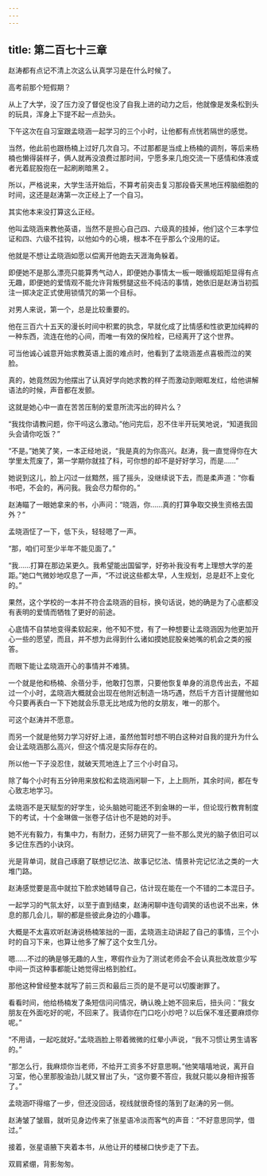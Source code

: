 ```yaml
---
---
---
```

title: 第二百七十三章
---




赵涛都有点记不清上次这么认真学习是在什么时候了。

高考前那个短假期？

从上了大学，没了压力没了督促也没了自我上进的动力之后，他就像是发条松到头的玩具，浑身上下提不起一点劲头。

下午这次在自习室跟孟晓涵一起学习的三个小时，让他都有点恍若隔世的感觉。

当然，他此前也跟杨楠上过好几次自习。不过那都是当成上杨楠的调剂，等后来杨楠也懒得装样子，俩人就再没浪费过那时间，宁愿多来几炮交流一下感情和体液或者光着屁股抱在一起刷刷暗黑２。

所以，严格说来，大学生活开始后，不算考前突击复习那段昏天黑地压榨脑细胞的时间，这还是赵涛第一次正经上了一个自习。

其实他本来没打算这么正经。

他叫孟晓涵来教他英语，当然不是担心自己四、六级真的挂掉，他们这个三本学位证和四、六级不挂钩，以他如今的心境，根本不在乎那么个没用的证。

他就是不想让孟晓涵如愿以偿离开他跑去天涯海角躲着。

即便她不是那么漂亮只能算秀气动人，即便她办事情太一板一眼循规蹈矩显得有点无趣，即便她的爱情观不能允许背叛劈腿这些不纯洁的事情，她依旧是赵涛当初孤注一掷决定正式使用锁情咒的第一个目标。

对男人来说，第一个，总是比较重要的。

他在三百六十五天的漫长时间中积累的执念，早就化成了比情感和性欲更加纯粹的一种东西，流连在他的心间，而唯一有效的保险栓，已经离开了这个世界。

可当他诚心诚意开始求教英语上面的难点时，他看到了孟晓涵差点喜极而泣的笑脸。

真的，她竟然因为他摆出了认真好学向她求教的样子而激动到眼眶发红，给他讲解语法的时候，声音都在发颤。

这就是她心中一直在苦苦压制的爱意所流泻出的碎片么？

“我找你请教问题，你干吗这么激动。”他问完后，忍不住半开玩笑地说，“知道我回头会请你吃饭？”

“不是。”她笑了笑，一本正经地说，“我是真的为你高兴。赵涛，我一直觉得你在大学里太荒废了，第一学期你就挂了科，可你想的却不是好好学习，而是……”

她说到这儿，脸上闪过一丝黯然，摇了摇头，没继续说下去，而是柔声道：“你看书吧，不会的，再问我。我会尽力帮你的。”

赵涛瞄了一眼她拿来的书，小声问：“晓涵，你……真的打算争取交换生资格去国外？”

孟晓涵怔了一下，低下头，轻轻嗯了一声。

“那，咱们可至少半年不能见面了。”

“我……打算在那边呆更久。我希望能出国留学，好弥补我没有考上理想大学的差距。”她口气微妙地叹息了一声，“不过说这些都太早，人生规划，总是赶不上变化的。”

果然，这个学校的一本并不符合孟晓涵的目标，换句话说，她的确是为了心底都没有表明的爱情而牺牲了更好的前途。

心底情不自禁地变得柔软起来，他不知不觉，有了一种想要让孟晓涵因为他更加开心一些的愿望，而且，并不想为此得到什么诸如摸她屁股亲她嘴的机会之类的报答。

而眼下能让孟晓涵开心的事情并不难猜。

一个就是他和杨楠、余蓓分手，他敢打包票，只要他恢复单身的消息传出去，不超过一个小时，孟晓涵大概就会出现在他附近制造一场巧遇，然后千方百计提醒他如今只要再表白一下下她就会乐意无比地成为他的女朋友，唯一的那个。

可这个赵涛并不愿意。

而另一个就是他努力学习好好上进，虽然他暂时想不明白这种对自我的提升为什么会让孟晓涵那么高兴，但这个情况是实际存在的。

所以他一下子没忍住，就破天荒地连上了三个小时自习。

除了每个小时有五分钟用来放松和孟晓涵闲聊一下，上上厕所，其余时间，都在专心致志地学习。

孟晓涵不是天赋型的好学生，论头脑她可能还不到金琳的一半，但论现行教育制度下的考试，十个金琳做一张卷子估计也不是她的对手。

她不光有毅力，有集中力，有耐力，还努力研究了一些不那么灵光的脑子依旧可以多记住东西的小诀窍。

光是背单词，就自己琢磨了联想记忆法、故事记忆法、情景补完记忆法之类的一大堆门路。

赵涛感觉要是高中就拉下脸求她辅导自己，估计现在能在一个不错的二本混日子。

一起学习的气氛太好，以至于直到结束，赵涛闲聊中连句调笑的话也说不出来，休息的那几会儿，聊的都是些彼此身边的小趣事。

大概是不太喜欢听赵涛说杨楠笨拙的一面，孟晓涵主动讲起了自己的事情，三个小时的自习下来，也算让他多了解了这个女生几分。

嗯……不过的确是够无趣的人生，寒假作业为了测试老师会不会认真批改故意少写中间一页这种事都能让她觉得出格到脸红。

那他这种曾经整本就写了前三页和最后三页的是不是可以切腹谢罪了。

看看时间，他给杨楠发了条短信问问情况，确认晚上她不回来后，扭头问：“我女朋友在外面吃好的呢，不回来了。我请你在门口吃小炒吧？以后保不准还要麻烦你呢。”

“不用请，一起吃就好。”孟晓涵脸上带着微微的红晕小声说，“我不习惯让男生请客的。”

“那怎么行，我麻烦你当老师，不给开工资多不好意思啊。”他笑嘻嘻地说，离开自习室，他心里那股油劲儿就又冒出了头，“这你要不答应，我就只能以身相许报答了。”

孟晓涵吓得缩了一步，但还没回话，视线就很奇怪的落到了赵涛的另一侧。

赵涛皱了皱眉，就听见身边传来了张星语冷淡而客气的声音：“不好意思同学，借过。”

接着，张星语腋下夹着本书，从他让开的楼梯口快步走了下去。

双肩紧绷，背影匆匆。